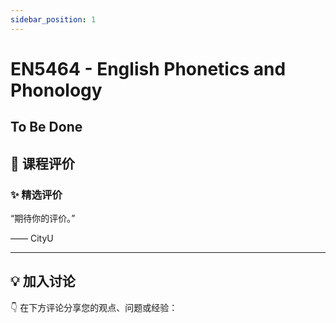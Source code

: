 ```yaml
---
sidebar_position: 1
---
```



# EN5464 - English Phonetics and Phonology

## To Be Done

## **💬 课程评价**

### ✨ **精选评价**
<div className={commentStyles.commentBox}>
    <p className={commentStyles.commentText}>
        “期待你的评价。”
    </p>
    <p className={commentStyles.commentAuthor}>—— CityU</p>
</div>

---

## **💡 加入讨论**

👇 在下方评论分享您的观点、问题或经验：
<Utterances />
